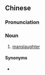 {{also|过失杀人}}
==Chinese==
{{zh-forms|s=过失杀人|type=22}}

===Pronunciation===
{{zh-pron
|m=guòshī shārén
|cat=n
}}

===Noun===
{{zh-noun}}

# [[manslaughter]]

====Synonyms====
* {{zh-l|誤殺}}